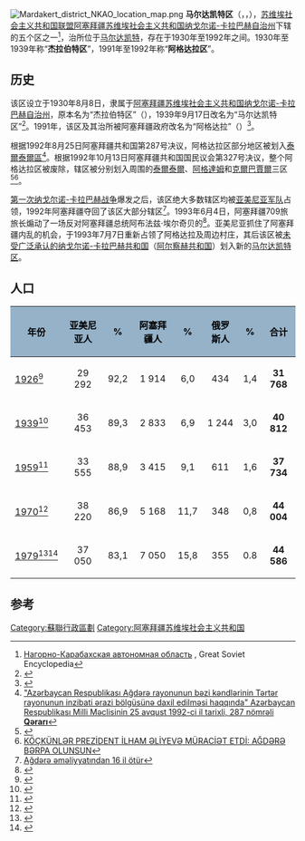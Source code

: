 {{For|其他名为“马尔达凯特”的事物|马尔达凯特 (消歧义)}}
[[File:Mardakert_district_NKAO_location_map.png|thumb]]
'''马尔达凯特区'''（{{lang-az|Mardakert rayonu}}，{{lang-hy|Մարդակերտի շրջան}}，{{lang-ru|Мардакертский район}}），[[苏维埃社会主义共和国联盟|苏维埃社会主义共和国联盟]][[阿塞拜疆苏维埃社会主义共和国|阿塞拜疆苏维埃社会主义共和国]][[纳戈尔诺-卡拉巴赫自治州|纳戈尔诺-卡拉巴赫自治州]]下辖的五个区之一<ref>[http://bse.sci-lib.com/article079682.html Нагорно-Карабахская автономная область] {{Wayback|url=http://bse.sci-lib.com/article079682.html |date=20200620090805 }}, Great Soviet Encyclopedia</ref>，治所位于[[马尔达凯特|马尔达凯特]]，存在于1930年至1992年之间。1930年至1939年称“'''杰拉伯特区'''”，1991年至1992年称“'''阿格达拉区'''”。

== 历史 ==
该区设立于1930年8月8日，隶属于[[阿塞拜疆苏维埃社会主义共和国|阿塞拜疆苏维埃社会主义共和国]][[纳戈尔诺-卡拉巴赫自治州|纳戈尔诺-卡拉巴赫自治州]]，原本名为“杰拉伯特区”（{{lang|ru|Джерабертский район}}），1939年9月17日改名为“马尔达凯特区”<ref name= Melykov>{{книга |автор= {{nobr|Мельников С. А.}}, {{nobr|Ибрагимов Ч. Г.}}|заглавие= Азербайджанская ССР. Административно-территориальное деление на 1 января 1977 года|ссылка= http://elibrary.bsu.az/yenii%5Cebookspdf%5Caz_ssri.pdf|ответственный= ред. {{nobr|А. М. Исаев}}, {{nobr|Б. А. Будагов}}, {{nobr|Г. А. Гейбуллаев}}|издание= 4-е изд|издательство= Азернешр|год= 1979|страниц= 215}}</ref>{{rp|7}}。1991年，该区及其治所被阿塞拜疆政府改名为“阿格达拉”（{{lang|az|Ağdərə}}）<ref>{{Cite web |url=http://www.azerbaycanli.org/az/page346.html |title=“Tarixdə bu gün: Azərbaycan” xronoqrafında 10 sentyabr |access-date=2020-12-12 |archive-date=2015-05-30 |archive-url=https://web.archive.org/web/20150530141854/http://www.azerbaycanli.org/az/page346.html |dead-url=yes }}</ref>。

根据1992年8月25日阿塞拜疆共和国第287号决议，阿格达拉区部分地区被划入[[泰爾泰爾區|泰爾泰爾區]]<ref>[http://e-qanun.az/print.php?internal=view&target=1&docid=7655&doctype=0 "Azərbaycan Respublikası Ağdərə rayonunun bəzi kəndlərinin Tərtər rayonunun inzibati ərazi bölgüsünə daxil edilməsi haqqında" Azərbaycan Respublikası Milli Məclisinin 25 avqust 1992-ci il tarixli, 287 nömrəli '''Qərarı''']{{Dead link}}</ref>。根据1992年10月13日阿塞拜疆共和国国民议会第327号决议，整个阿格达拉区被废除，辖区被分别划入周围的[[泰爾泰爾區|泰爾泰爾]]、[[阿格達姆區|阿格達姆]]和[[克爾巴賈爾區|克爾巴賈爾]]三区<ref name="ARMMQ-1992-327">{{Cite web |url=http://www.e-qanun.az/framework/7800 |title="Azərbaycan Respublikasının inzibati ərazi bölgüsündə qismən dəyişiklik edilməsi haqqında" Azərbaycan Respublikası Milli Məclisinin 13 oktyabr 1992-ci il tarixli, 327 nömrəli '''Qərarı''' |access-date=2020-12-13 |archive-date=2019-04-06 |archive-url=https://web.archive.org/web/20190406174543/http://www.e-qanun.az/framework/7800 |dead-url=no }}</ref><ref>[http://mediaforum.az/articles.php?lang=az&page=00&article_id=20110314040438124 KÖÇKÜNLƏR PREZİDENT İLHAM ƏLİYEVƏ MÜRACİƏT ETDİ: AĞDƏRƏ BƏRPA OLUNSUN]</ref>。

[[第一次纳戈尔诺-卡拉巴赫战争|第一次纳戈尔诺-卡拉巴赫战争]]爆发之后，该区绝大多数辖区均被[[亚美尼亚|亚美尼亚]][[亚美尼亚武装力量|军队]]占领，1992年阿塞拜疆夺回了该区大部分辖区<ref>[http://www.milaz.info/news.php?id=2030 Ağdərə əməliyyatından 16 il ötür]{{Dead link}}</ref>。1993年6月4日，阿塞拜疆709旅旅长{{tsl|az|Surət Hüseynov|苏瑞特.古塞伊诺夫}}煽动了一场反对阿塞拜疆总统阿布法兹·埃尔奇贝的{{tsl|az|4 iyun Gəncə qiyamı|1993年阿塞拜疆兵变|兵变}}<ref>{{citeweb|title=中亚民族冲突中空军的使用(1988－1994)(组图) |url=http://mil.news.sina.com.cn/2004-07-14/1629210251.html |date=2004-07-14 |accessdate=2020-12-13 |publisher=新浪军事}}</ref>。亚美尼亚抓住了阿塞拜疆内乱的机会，于1993年7月7日重新占领了阿格达拉及周边村庄，其后该区被[[有限承认国家列表|未受广泛承认的]][[纳戈尔诺-卡拉巴赫共和国|纳戈尔诺-卡拉巴赫共和国]]（[[阿尔察赫共和国|阿尔察赫共和国]]）划入新的[[马尔达凯特区_(阿尔扎赫)|马尔达凯特区]]。

== 人口 ==
{|
! style="background:#95B2C9; color:black"|<center>年份
! style="background:#95B2C9; color:black"|<center>亚美尼亚人
! style="background:#95B2C9; color:black"|<center>%
! style="background:#95B2C9; color:black"|<center>阿塞拜疆人
! style="background:#95B2C9; color:black"|<center>%
! style="background:#95B2C9; color:black"|<center>俄罗斯人
! style="background:#95B2C9; color:black"|<center>%
! style="background:#95B2C9; color:black"|<center>合计
|-
| [[1926年蘇聯人口普查|1926]]<ref>{{Cite web |url=http://www.ethno-kavkaz.narod.ru/rnkarabax.html |title=Национальный состав населения Нагорного Карабаха по переписям населения |access-date=2020-12-13 |archive-date=2011-09-16 |archive-url=https://web.archive.org/web/20110916085723/http://www.ethno-kavkaz.narod.ru/rnkarabax.html |dead-url=no }}</ref>
| <center>29 292
| <center>92,2
| <center>1 914
| <center>6,0
| <center>434
| <center>1,4
| bgcolor="#FFBBBB" | <center>'''31 768'''
|-
| [[1939年苏联人口普查|1939]]<ref>{{Cite web |url=http://www.ethno-kavkaz.narod.ru/shusha39.html |title=Шушинский район (1939) |access-date=2020-12-13 |archive-date=2012-03-28 |archive-url=https://web.archive.org/web/20120328124753/http://www.ethno-kavkaz.narod.ru/shusha39.html |dead-url=no }}</ref>
| <center>36 453
| <center>89,3
| <center>2 833
| <center>6,9
| <center>1 244
| <center>3,0
| bgcolor="#FFBBBB" | <center>'''40 812'''
|-
| [[1959年苏联人口普查|1959]]<ref>{{Cite web |url=http://www.ethno-kavkaz.narod.ru/shusha59.html |title=Шушинский район (1959) |access-date=2020-12-13 |archive-date=2012-03-28 |archive-url=https://web.archive.org/web/20120328124758/http://www.ethno-kavkaz.narod.ru/shusha59.html |dead-url=no }}</ref>
| <center>33 555
| <center>88,9
| <center>3 415
| <center>9,1
| <center>611
| <center>1,6
| bgcolor="#FFBBBB" | <center>'''37 734'''
|-
| [[1970年苏联人口普查|1970]]<ref>{{Cite web |url=http://www.ethno-kavkaz.narod.ru/shusha70.html |title=Шушинский район (1970) |access-date=2020-12-13 |archive-date=2012-03-28 |archive-url=https://web.archive.org/web/20120328124807/http://www.ethno-kavkaz.narod.ru/shusha70.html |dead-url=no }}</ref>
| <center>38 220
| <center>86,9
| <center>5 168
| <center>11,7
| <center>348
| <center>0,8
| bgcolor="#FFBBBB" | <center>'''44 004'''
|-
| [[1979年苏联人口普查|1979]]<ref>{{Cite web |url=http://www.ethno-kavkaz.narod.ru/shusha79.html |title=Шушинский район (1979) |access-date=2020-12-13 |archive-date=2012-03-28 |archive-url=https://web.archive.org/web/20120328124820/http://www.ethno-kavkaz.narod.ru/shusha79.html |dead-url=no }}</ref><ref>{{Cite web |url=http://www.ethno-kavkaz.narod.ru/rnkarabax.html |title=Данные советских переписей в НКАО |access-date=2020-12-13 |archive-date=2011-09-16 |archive-url=https://web.archive.org/web/20110916085723/http://www.ethno-kavkaz.narod.ru/rnkarabax.html |dead-url=no }}</ref>
| <center>37 050
| <center>83,1
| <center>7 050
| <center>15,8
| <center>355
| <center>0.8
| bgcolor="#FFBBBB" | <center>'''44 586'''
|}

== 参考 ==
{{reflist|30em}}

{{纳戈尔诺-卡拉巴赫自治州行政区划}}

[[Category:蘇聯行政區劃|Category:蘇聯行政區劃]]
[[Category:阿塞拜疆苏维埃社会主义共和国|Category:阿塞拜疆苏维埃社会主义共和国]]